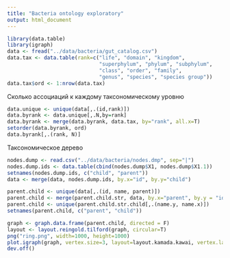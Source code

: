 ```yaml
---
title: "Bacteria ontology exploratory"
output: html_document
---
```


```r
library(data.table)
library(igraph)
data <- fread("../data/bacteria/gut_catalog.csv")
data.tax <- data.table(rank=c("life", "domain", "kingdom", 
                              "superphylum", "phylum", "subphylum", 
                              "class", "order", "family", 
                              "genus", "species", "species group"))
data.tax$ord <- 1:nrow(data.tax)
```

Сколько ассоциаций к каждому таксономическому уровню
```r
data.unique <- unique(data[,.(id,rank)])
data.byrank <- data.unique[,.N,by=rank]
data.byrank <- merge(data.byrank, data.tax, by="rank", all.x=T)
setorder(data.byrank, ord)
data.byrank[,.(rank, N)]
```

Таксономическое дерево
```r
nodes.dump <- read.csv("../data/bacteria/nodes.dmp", sep="|")
nodes.dump.ids <- data.table(cbind(nodes.dump$X1, nodes.dump$X1.1))
setnames(nodes.dump.ids, c("child", "parent"))
data <- merge(data, nodes.dump.ids, by.x="id", by.y="child")

parent.child <- unique(data[,.(id, name, parent)])
parent.child <- merge(parent.child.str, data, by.x="parent", by.y = "id")
parent.child <- unique(parent.child.str.child[,.(name.y, name.x)])
setnames(parent.child, c("parent", "child"))

graph <- graph.data.frame(parent.child, directed = F)
layout <- layout.reingold.tilford(graph, circular=T)
png("ring.png", width=1000, height=1000)
plot.igraph(graph, vertex.size=3, layout=layout.kamada.kawai, vertex.label.cex=1)
dev.off()

```


